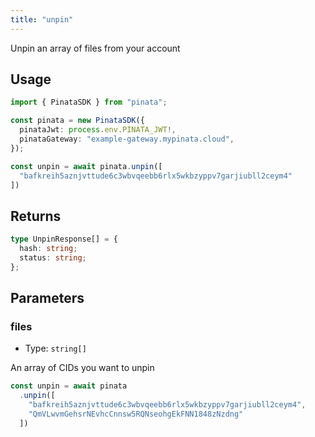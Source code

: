 ```yaml
---
title: "unpin"
---
```


Unpin an array of files from your account

## Usage

```typescript
import { PinataSDK } from "pinata";

const pinata = new PinataSDK({
  pinataJwt: process.env.PINATA_JWT!,
  pinataGateway: "example-gateway.mypinata.cloud",
});

const unpin = await pinata.unpin([
  "bafkreih5aznjvttude6c3wbvqeebb6rlx5wkbzyppv7garjiubll2ceym4"
])
```

## Returns

```typescript
type UnpinResponse[] = {
  hash: string;
  status: string;
};
```

## Parameters

### files

- Type: `string[]`

An array of CIDs you want to unpin

```typescript
const unpin = await pinata
  .unpin([
    "bafkreih5aznjvttude6c3wbvqeebb6rlx5wkbzyppv7garjiubll2ceym4",
    "QmVLwvmGehsrNEvhcCnnsw5RQNseohgEkFNN1848zNzdng"
  ])
```
